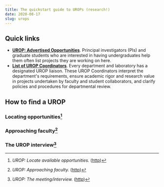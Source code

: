 ```yaml
---
title: The quickstart guide to UROPs (research!)
date: 2020-08-17
slug: urops
---
```


## Quick links
* **[UROP: Advertised Opportunities](https://urop.mit.edu/jobs-board)**. Principal investigators (PIs) and graduate students who are interested in having undergraduates help them often list projects they are working on here.
* **[List of UROP Coordinators](https://urop.mit.edu/node/1857)**. Every department and laboratory has a designated UROP liaison. These UROP Coordinators interpret the department's requirements, ensure academic rigor and research value in projects undertaken by faculty and student collaborators, and clarify policies and procedures for departmental review.

## How to find a UROP
### Locating opportunities[^locate]

### Approaching faculty[^faculty]

### The UROP interview[^interview]

[^locate]: _UROP: Locate available opportunities._ ([http](https://urop.mit.edu/research-exploration/urop/find-projects-apply/locate-available-opportunities))
[^faculty]: _UROP: Approaching faculty._ ([http](https://urop.mit.edu/research-exploration/urop/find-projects-apply/approaching-faculty))
[^interview]: _UROP: The meeting/interview._ ([http](https://urop.mit.edu/research-exploration/urop/find-projects-apply/urop-meetinginterview))